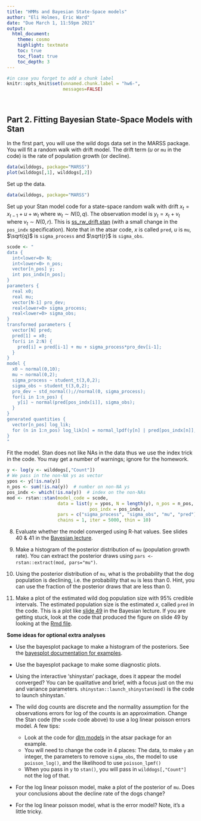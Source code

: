 ```yaml
---
title: "HMMs and Bayesian State-Space models"
author: "Eli Holmes, Eric Ward"
date: "Due March 1, 11:59pm 2021"
output:
  html_document:
    theme: cosmo
    highlight: textmate
    toc: true
    toc_float: true
    toc_depth: 3
---
```


```r
#in case you forget to add a chunk label
knitr::opts_knit$set(unnamed.chunk.label = "hw6-",
                     messages=FALSE)
```

<br>


## Part 2. Fitting Bayesian State-Space Models with Stan

In the first part, you will use the wild dogs data set in the MARSS package. You will fit a random walk with drift model. The drift term ($u$ or `mu` in the code) is the rate of population growth (or decline).

```r
data(wilddogs, package="MARSS")
plot(wilddogs[,1], wilddogs[,2])
```

Set up the data.
```r
data(wilddogs, package="MARSS")
```

Set up your Stan model code for a state-space random walk with drift $x_t = x_{t-1} + u + w_t$ where $w_t \sim N(0, q)$. The observation model is $y_t = x_t + v_t$ where $v_t \sim N(0, r)$. This is [ss_rw_drift.stan](https://github.com/nwfsc-timeseries/atsar/blob/master/inst/stan/ss_rw_drift.stan) (with a small change in the `pos_indx` specification). Note that in the atsar code, $x$ is called `pred`, $u$ is `mu`, $\sqrt{q}$ is `sigma_process` and $\sqrt{r}$ is `sigma_obs`.

```r
scode <- "
data {
  int<lower=0> N;
  int<lower=0> n_pos;
  vector[n_pos] y;
  int pos_indx[n_pos];
}
parameters {
  real x0;
  real mu;
  vector[N-1] pro_dev;
  real<lower=0> sigma_process;
  real<lower=0> sigma_obs;
}
transformed parameters {
  vector[N] pred;
  pred[1] = x0;
  for(i in 2:N) {
    pred[i] = pred[i-1] + mu + sigma_process*pro_dev[i-1];
  }
}
model {
  x0 ~ normal(0,10);
  mu ~ normal(0,2);
  sigma_process ~ student_t(3,0,2);
  sigma_obs ~ student_t(3,0,2);
  pro_dev ~ std_normal();//normal(0, sigma_process);
  for(i in 1:n_pos) {
    y[i] ~ normal(pred[pos_indx[i]], sigma_obs);
  }
}
generated quantities {
  vector[n_pos] log_lik;
  for (n in 1:n_pos) log_lik[n] = normal_lpdf(y[n] | pred[pos_indx[n]], sigma_obs);
}
"
```

Fit the model. Stan does not like NAs in the data thus we use the index trick in the code. You may get a number of warnings; ignore for the homework.
```r
y <- log(y <- wilddogs[,"Count"])
# We pass in the non-NA ys as vector
ypos <- y[!is.na(y)]
n_pos <- sum(!is.na(y))  # number on non-NA ys
pos_indx <- which(!is.na(y))  # index on the non-NAs
mod <- rstan::stan(model_code = scode, 
                   data = list(y = ypos, N = length(y), n_pos = n_pos, 
                               pos_indx = pos_indx), 
                   pars = c("sigma_process", "sigma_obs", "mu", "pred"), 
                   chains = 1, iter = 5000, thin = 10)
```

8. Evaluate whether the model converged using R-hat values. See slides 40 & 41 in the [Bayesian lecture](https://nwfsc-timeseries.github.io/atsa/Lectures/Week%206/lec_11_bayes.html).
    
9. Make a histogram of the posterior distribution of `mu` (population growth rate). You can extract the posterior draws using `pars <- rstan::extract(mod, pars="mu")`. 
10. Using the posterior distribution of `mu`, what is the probability that the dog population is declining, i.e. the probability that `mu` is less than 0. Hint, you can use the fraction of the posterior draws that are less than 0. 

10. Make a plot of the estimated wild dog population size with 95% credible intervals. The estimated population size is the estimated $x$, called `pred` in the code. This is a plot like [slide 49](https://nwfsc-timeseries.github.io/atsa/Lectures/Week%206/lec_11_bayes.html#49) in the Bayesian lecture. If you are getting stuck, look at the code that produced the figure on slide 49 by looking at the [Rmd file](https://nwfsc-timeseries.github.io/atsa/Lectures/Week%206/lec_11_bayes.Rmd).

**Some ideas for optional extra analyses**

* Use the bayesplot package to make a histogram of the posteriors. See the [bayesplot documentation for examples](https://mc-stan.org/bayesplot/).

* Use the bayesplot package to make some diagnostic plots. 

* Using the interactive 'shinystan' package, does it appear the model converged? You can be qualitative and brief, with a focus just on the mu and variance parameters. `shinystan::launch_shinystan(mod)` is the code to launch shinystan.`

* The wild dog counts are discrete and the normality assumption for the observations errors for log of the counts is an approximation. Change the Stan code (the `scode` code above) to use a log linear poisson errors model. A few tips:
    + Look at the code for [dlm models](https://github.com/nwfsc-timeseries/atsar/blob/master/inst/stan/dlm.stan) in the atsar package for an example.
    + You will need to change the code in 4 places: The data, to make `y` an integer, the parameters to remove `sigma_obs`, the model to use `poisson_log()`, and the likelihood to use `poisson_lpmf()`
    + When you pass in `y` to `stan()`, you will pass in `wilddogs[,"Count"]` not the log of that.
    
* For the log linear poisson model, make a plot of the posterior of `mu`. Does your conclusions about the decline rate of the dogs change?
    
* For the log linear poisson model, what is the error model? Note, it's a little tricky.





